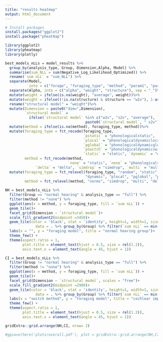 ```yaml
---
title: "results heatmap"
output: html_document
---
```


```r
# Install packages
install.packages("ggplot2")
install.package("pheat0ap")

library(ggplot2)
library(pheatmap)
library(plotly)
```


```R
best_models_nLLs = model_results %>%
  group_by(analysis_type, Group, Dimension,Alpha, Model) %>% 
  summarise(sum_NLL = sum(Negative_Log_Likelihood_Optimized)) %>%
  rename(`sum nLL` = "sum_NLL") %>%
  separate(Model, 
           into = c("forage", "foraging_type", "method", "param1", "param2", "param3"), sep = "_")%>%
  separate(Alpha, into = c("alpha", "weight", "structure"), sep = "_")%>%
  mutate(weight = ifelse(is.na(weight), "average", weight))%>%
  mutate(weight = ifelse((!is.na(structure) & structure == "w2v"), 1-as.numeric(weight), weight))%>%
  rename("structural model" = "weight")%>%
  mutate(Dimension = paste0("dim=",Dimension),
         `structural model` = 
           ifelse(`structural model` %in% c("w2v", "s2v", "average"), `structural model`,
                                     paste0(`structural model`, " s2v")))%>%
  mutate(method = ifelse(is.na(method), foraging_type, method))%>%
  mutate(foraging_type = fct_recode(foraging_type, 
                                    `pstatic` = "phonologicalstatic", 
                                    `plocal` = "phonologicaldynamiclocal",
                                    `pglobal` = "phonologicaldynamicglobal",
                                    `pswitch` = "phonologicaldynamicswitch",
                                    `static` = "static", `dynamic` = "dynamic", `random` = "random"),
         method = fct_recode(method, 
                             `none` = "static", `none` = "phonologicalstatic", `none` = "baseline",
              `delta` = "delta", `simdrop` = "simdrop", `multi` = "multimodal", `norms` = "norms"))%>%
  mutate(foraging_type = fct_relevel(foraging_type, "random", "static", "pstatic", 
                                     "dynamic", "plocal", "pglobal", "pswitch"),
         method = fct_relevel(method, "norms", "simdrop", "multi", "delta", "none"))
  
NH = best_models_nLLs %>%
  filter(Group == "normal hearing" & analysis_type == "full") %>%
  filter(method != "none") %>%
  ggplot(aes(x = method, y = foraging_type, fill = `sum nLL`)) +
  geom_tile()+
  facet_grid(Dimension ~ `structural model`)+
  scale_fill_gradient2(midpoint =3450)+
  geom_tile(color = 'black', stat = 'identity', height=1, width=1, size = 1,
              data = . %>% group_by(Group) %>% filter(`sum nLL` == min(`sum nLL`))) +
  labs(x = "", y = "foraging model", title = "normal hearing group")+
  theme_few() +
  theme(aspect.ratio = 1,
        plot.title = element_text(hjust = 0.5, size = rel(1.2)),
        axis.text.x = element_text(angle = 45, hjust = 1))

CI = best_models_nLLs %>%
  filter(Group != "normal hearing" & analysis_type == "full") %>%
  filter(method != "none") %>%
  ggplot(aes(x = method, y = foraging_type, fill = `sum nLL`)) +
  geom_tile()+
  facet_grid(Dimension ~ `structural model`, scales = "free")+
  scale_fill_gradient2(midpoint =2900)+
  geom_tile(color = 'black', stat = 'identity', height=1, width=1, size = 1,
              data = . %>% group_by(Group) %>% filter(`sum nLL` == min(`sum nLL`))) +
  labs(x = "switch method", y = "foraging model", title = "cochlear implant group")+
  theme_few() +
  theme(aspect.ratio = 1,
        plot.title = element_text(hjust = 0.5, size = rel(1.2)),
        axis.text.x = element_text(angle = 45, hjust = 1))

gridExtra::grid.arrange(NH,CI, nrow= 2)

#ggsave(here('plots/overall.pdf'), plot = gridExtra::grid.arrange(NH,CI, nrow= 2), units = 'in', width = 15, height = 10)


```